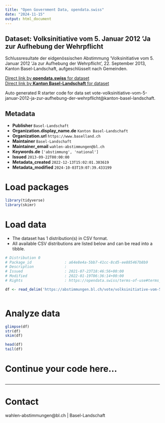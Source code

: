 ```yaml
---
title: "Open Government Data, opendata.swiss"
date: "2024-11-15"
output: html_document
---
```


## Dataset: Volksinitiative vom 5. Januar 2012 'Ja zur Aufhebung der Wehrpflicht

Schlussresultate der eidgenössischen Abstimmung 'Volksinitiative vom 5. Januar 2012 'Ja zur Aufhebung der Wehrpflicht', 22. September 2013, Kanton Basel-Landschaft, aufgeschlüsselt nach Gemeinden.

[Direct link by **opendata.swiss** for dataset](https://opendata.swiss/de/dataset/volksinitiative-vom-5-januar-2012-ja-zur-aufhebung-der-wehrpflicht)<br>
[Direct link by **Kanton Basel-Landschaft** for dataset](https://abstimmungen.bl.ch/vote/volksinitiative-vom-5-januar-2012-ja-zur-aufhebung-der-wehrpflicht/data)

Auto generated R starter code for data set vote-volksinitiative-vom-5-januar-2012-ja-zur-aufhebung-der-wehrpflicht@kanton-basel-landschaft.

## Metadata

- **Publisher** `Basel-Landschaft`
- **Organization.display_name.de** `Kanton Basel-Landschaft`
- **Organization.url** `https://www.baselland.ch`
- **Maintainer** `Basel-Landschaft`
- **Maintainer_email** `wahlen-abstimmungen@bl.ch`
- **Keywords.de** `['abstimmung', 'national']`
- **Issued** `2013-09-22T00:00:00`
- **Metadata_created** `2022-12-13T15:02:01.303619`
- **Metadata_modified** `2024-10-03T19:07:39.433199`


# Load packages

```r

library(tidyverse)
library(skimr)

```

# Load data

-   The dataset has 1 distribution(s) in CSV format.
-   All available CSV distributions are listed below and can be read into a tibble.

```r

# Distribution 0
# Package_id               : a64e8e4a-5bb7-41cc-8cd5-ee885467b8b9
# Description              : 
# Issued                   : 2021-07-23T18:46:56+00:00
# Modified                 : 2022-01-19T06:36:14+00:00
# Rights                   : https://opendata.swiss/terms-of-use#terms_by

df <- read_delim('https://abstimmungen.bl.ch/vote/volksinitiative-vom-5-januar-2012-ja-zur-aufhebung-der-wehrpflicht/data-csv')



```

# Analyze data

```r

glimpse(df)
str(df)
skim(df)

head(df)
tail(df)

```

# Continue your code here...

```r

```

------------------------------------------------------------------------

# Contact

wahlen-abstimmungen@bl.ch | Basel-Landschaft
